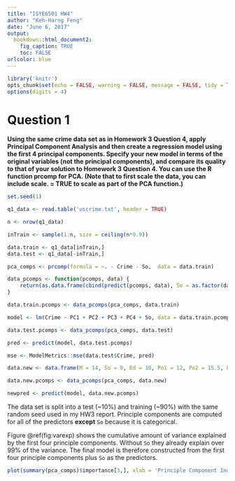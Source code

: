 ```yaml
---
title: "ISYE6501 HW4"
author: "Keh-Harng Feng"
date: "June 6, 2017"
output: 
  bookdown::html_document2:
    fig_caption: TRUE
    toc: FALSE
urlcolor: blue
---
```

```r
library('knitr')
opts_chunk$set(echo = FALSE, warning = FALSE, message = FALSE, tidy = TRUE, cache = TRUE)
options(digits = 4)
```

# Question 1
**Using the same crime data set as in Homework 3 Question 4, apply Principal Component Analysis and then create a regression model using the first 4 principal components. Specify your new model in terms of the original variables (not the principal components), and compare its quality to that of your solution to Homework 3 Question 4. You can use the R function prcomp for PCA. (Note that to first scale the data, you can include scale. = TRUE to scale as part of the PCA function.)**

```r
set.seed(1)

q1_data <- read.table('uscrime.txt', header = TRUE)

n <- nrow(q1_data)

inTrain <- sample(1:n, size = ceiling(n*0.9))

data.train <- q1_data[inTrain,]
data.test <- q1_data[-inTrain,]

pca_comps <- prcomp(formula = ~. - Crime - So,  data = data.train)

data_pcomps <- function(pcomps, data) {
    return(as.data.frame(cbind(predict(pcomps, data), So = as.factor(data$So), Crime = data$Crime)))
}

data.train.pcomps <- data_pcomps(pca_comps, data.train)

model <- lm(Crime ~ PC1 + PC2 + PC3 + PC4 + So, data = data.train.pcomps)

data.test.pcomps <- data_pcomps(pca_comps, data.test)

pred <- predict(model, data.test.pcomps)

mse <- ModelMetrics::mse(data.test$Crime, pred)

data.new <- data.frame(M = 14, So = 0, Ed = 10, Po1 = 12, Po2 = 15.5, LF = 0.64, M.F = 94, Pop = 150, NW = 1.1, U1 = 0.12, U2 = 3.6, Wealth = 3200, Ineq = 20.1, Prob = 0.04, Time = 39.0)

data.new.pcomps <- data_pcomps(pca_comps, data.new)

newpred <- predict(model, data.new.pcomps)
```

The data set is split into a test (~10%) and training (~90%) with the same random seed used in my HW3 report. Principle components are computed for all of the predictors **except** `So` because it is categorical.

Figure \@ref(fig:varexp) shows the cumulative amount of variance explained by the first four principle components. Without `So` they already explain over 99% of the variance. The final model is therefore constructed from the first four principle components plus `So` as the predictors.

```r
plot(summary(pca_comps)$importance[3,], xlab = 'Principle Component Index', ylab = 'Cumulative Porportion of Variance Explained')
```